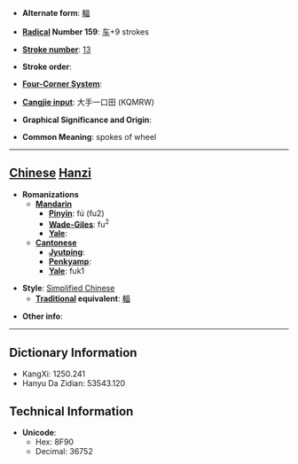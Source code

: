 * '''Alternate form''': [[輻]]

* '''[[Wiktionary:Chinese radical index| Radical]] Number 159''': [[Wiktionary:Chinese radical index 车|车]]+9 strokes

* '''[[Wiktionary:Chinese total strokes index|Stroke number]]''': [[Wiktionary:Chinese total strokes index 13|13]]

* '''Stroke order''': 

* '''[[Wiktionary:Chinese four corner index|Four-Corner System]]''': 

* '''[[Wiktionary:Chinese Cangjie index|Cangjie input]]''': 大手一口田 (KQMRW)

* '''Graphical Significance and Origin''': 

* '''Common Meaning''': spokes of wheel

----

== [[Chinese]] [[Hanzi]] ==

* '''Romanizations'''
** '''[[Mandarin]]'''
*** '''[[Pinyin]]''': fú (fu2)
*** '''[[Wade-Giles]]''': fu<sup>2</sup>
*** '''[[Yale]]''': 
** '''[[Cantonese]]'''
*** '''[[Jyutping]]''':
*** '''[[Penkyamp]]''': 
*** '''[[Yale]]''': fuk1

* '''Style''': [[Simplified Chinese]] 
** '''[[Traditional Chinese|Traditional]] equivalent''': [[輻]]

* '''Other info''': 

----

== Dictionary Information ==

* KangXi: 1250.241
* Hanyu Da Zidian: 53543.120

== Technical Information ==

* '''Unicode''':
** Hex: 8F90
** Decimal: 36752